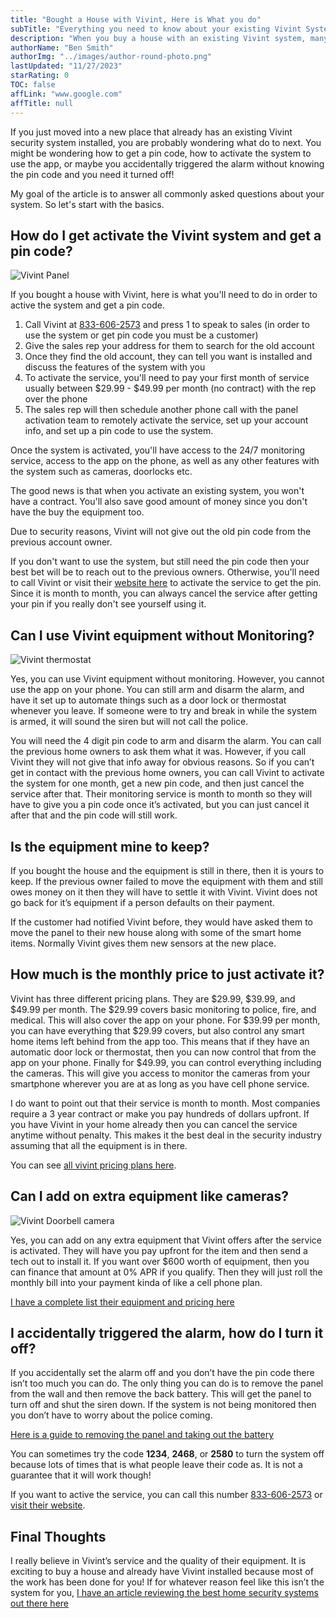 ```yaml
---
title: "Bought a House with Vivint, Here is What you do"
subTitle: "Everything you need to know about your existing Vivint System"
description: "When you buy a house with an existing Vivint system, many people want to know if they can use the equipment without monitoring or ask how much is the monitoring."
authorName: "Ben Smith"
authorImg: "../images/author-round-photo.png"
lastUpdated: "11/27/2023"
starRating: 0
TOC: false
affLink: "www.google.com"
affTitle: null
---
```


If you just moved into a new place that already has an existing Vivint security system installed, you are probably wondering what do to next. You might be wondering how to get a pin code, how to activate the system to use the app, or maybe you accidentally triggered the alarm without knowing the pin code and you need it turned off!

My goal of the article is to answer all commonly asked questions about your system.  So let's start with the basics.

## How do I get activate the Vivint system and get a pin code?

![Vivint Panel](../images/vivint/vsh-wall-hub-min.jpg)

If you bought a house with Vivint, here is what you'll need to do in order to active the system and get a pin code. 

1. Call Vivint at [833-606-2573](tel:18336062573) and press 1 to speak to sales (in order to use the system or get pin code you must be a customer)
2. Give the sales rep your address for them to search for the old account
3. Once they find the old account, they can tell you want is installed and discuss the features of the system with you
4. To activate the service, you'll need to pay your first month of service usually between $29.99 - $49.99 per month (no contract) with the rep over the phone
5. The sales rep will then schedule another phone call with the panel activation team to remotely activate the service, set up your account info, and set up a pin code to use the system. 

Once the system is activated, you'll have access to the 24/7 monitoring service, access to the app on the phone, as well as any other features with the system such as cameras, doorlocks etc. 

The good news is that when you activate an existing system, you won't have a contract. You'll also save good amount of money since you don't have the buy the equipment too. 

Due to security reasons, Vivint will not give out the old pin code from the previous account owner. 

If you don't want to use the system, but still need the pin code then your best bet will be to reach out to the previous owners. Otherwise, you'll need to call Vivint or visit their [website here](https://t.vivint.com/?c=1829&lp=159) to activate the service to get the pin. Since it is month to month, you can always cancel the service after getting your pin if you really don't see yourself using it. 

## Can I use Vivint equipment without Monitoring?

![Vivint thermostat](../images/vivint/therm-with-hand-min.jpg)

Yes, you can use Vivint equipment without monitoring. However, you cannot use the app on your phone. You can still arm and disarm the alarm, and have it set up to automate things such as a door lock or thermostat whenever you leave. If someone were to try and break in while the system is armed, it will sound the siren but will not call the police.

You will need the 4 digit pin code to arm and disarm the alarm. You can call the previous home owners to ask them what it was. However, if you call Vivint they will not give that info away for obvious reasons. So if you can’t get in contact with the previous home owners, you can call Vivint to activate the system for one month, get a new pin code, and then just cancel the service after that. Their monitoring service is month to month so they will have to give you a pin code once it’s activated, but you can just cancel it after that and the pin code will still work.

## Is the equipment mine to keep?

If you bought the house and the equipment is still in there, then it is yours to keep. If the previous owner failed to move the equipment with them and still owes money on it then they will have to settle it with Vivint. Vivint does not go back for it’s equipment if a person defaults on their payment.

If the customer had notified Vivint before, they would have asked them to move the panel to their new house along with some of the smart home items. Normally Vivint gives them new sensors at the new place.

## How much is the monthly price to just activate it?

Vivint has three different pricing plans. They are $29.99, $39.99, and $49.99 per month. The $29.99 covers basic monitoring to police, fire, and medical. This will also cover the app on your phone. For $39.99 per month, you can have everything that $29.99 covers, but also control any smart home items left behind from the app too. This means that if they have an automatic door lock or thermostat, then you can now control that from the app on your phone. Finally for \$49.99, you can control everything including the cameras. This will give you access to monitor the cameras from your smartphone wherever you are at as long as you have cell phone service.

I do want to point out that their service is month to month. Most companies require a 3 year contract or make you pay hundreds of dollars upfront. If you have Vivint in your home already then you can cancel the service anytime without penalty. This makes it the best deal in the security industry assuming that all the equipment is in there.

You can see [all vivint pricing plans here](https://t.vivint.com/?c=1829&lp=159).

## Can I add on extra equipment like cameras?

![Vivint Doorbell camera](../images/vivint/vivint-doorbell-camera-pro-house-redlight-min.jpg)

Yes, you can add on any extra equipment that Vivint offers after the service is activated. They will have you pay upfront for the item and then send a tech out to install it. If you want over \$600 worth of equipment, then you can finance that amount at 0% APR if you qualify. Then they will just roll the monthly bill into your payment kinda of like a cell phone plan.

[I have a complete list their equipment and pricing here](/posts/vivint-pricing/#vivint-equipment-cost)

## I accidentally triggered the alarm, how do I turn it off? 

If you accidentally set the alarm off and you don’t have the pin code there isn’t too much you can do. The only thing you can do is to remove the panel from the wall and then remove the back battery. This will get the panel to turn off and shut the siren down. If the system is not being monitored then you don’t have to worry about the police coming.

[Here is a guide to removing the panel and taking out the battery](https://support.vivint.com/s/article/Smart-Hub-Removal-Guide)

You can sometimes try the code **1234**, **2468**, or **2580** to turn the system off because lots of times that is what people leave their code as. It is not a guarantee that it will work though!

If you want to active the service, you can call this number [833-606-2573](tel:18336062573) or [visit their website](https://t.vivint.com/?c=1829&lp=159).

## Final Thoughts

I really believe in Vivint’s service and the quality of their equipment. It is exciting to buy a house and already have Vivint installed because most of the work has been done for you! If for whatever reason feel like this isn’t the system for you, [I have an article reviewing the best home security systems out there here](/posts/best-home-security-systems)
